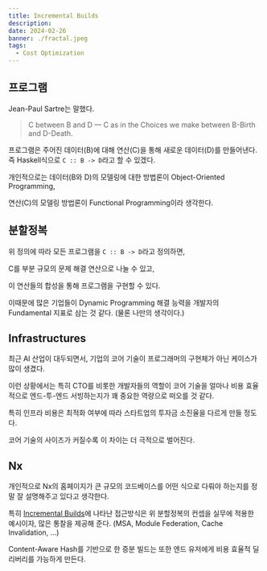 ```yaml
---
title: Incremental Builds
description: 
date: 2024-02-26
banner: ./fractal.jpeg
tags:
  - Cost Optimization
---
```


## 프로그램

Jean-Paul Sartre는 말했다.

> C between B and D
— C as in the Choices we make between B-Birth and D-Death.

프로그램은 주어진 데이터(B)에 대해 연산(C)을 통해 새로운 데이터(D)를 만들어낸다. 즉 Haskell식으로 `C :: B -> D`라고 할 수 있겠다.

개인적으로는 데이터(B와 D)의 모델링에 대한 방법론이 Object-Oriented Programming,

연산(C)의 모델링 방법론이 Functional Programming이라 생각한다.


## 분할정복

위 정의에 따라 모든 프로그램을 `C :: B -> D`라고 정의하면,

C를 부분 규모의 문제 해결 연산으로 나눌 수 있고,

이 연산들의 합성을 통해 프로그램을 구현할 수 있다.

이때문에 많은 기업들이 Dynamic Programming 해결 능력을 개발자의 Fundamental 지표로 삼는 것 같다. (물론 나만의 생각이다.)


## Infrastructures

최근 AI 산업이 대두되면서, 기업의 코어 기술이 프로그래머의 구현체가 아닌 케이스가 많이 생겼다.

이런 상황에서는 특히 CTO를 비롯한 개발자들의 역할이 코어 기술을 얼마나 비용 효율적으로 엔드-투-엔드 서빙하는지가 꽤 중요한 역량으로 떠오를 것 같다.

특히 인프라 비용은 최적화 여부에 따라 스타트업의 투자금 소진율을 다르게 만들 정도다.

코어 기술의 사이즈가 커질수록 이 차이는 더 극적으로 벌어진다.


## Nx

개인적으로 Nx의 홈페이지가 큰 규모의 코드베이스를 어떤 식으로 다뤄야 하는지를 정말 잘 설명해주고 있다고 생각한다.

특히 [Incremental Builds](https://nx.dev/concepts/more-concepts/incremental-builds)에 나타난 접근방식은 위 분할정복의 컨셉을 실무에 적용한 예시이자, 많은 통찰을 제공해 준다. (MSA, Module Federation, Cache Invalidation, ...)

Content-Aware Hash를 기반으로 한 증분 빌드는 또한 엔드 유저에게 비용 효율적 딜리버리를 가능하게 만든다.
